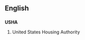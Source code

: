==English==

==={{initialism-old|en}}===
'''USHA'''

# {{context|US}} United States Housing Authority